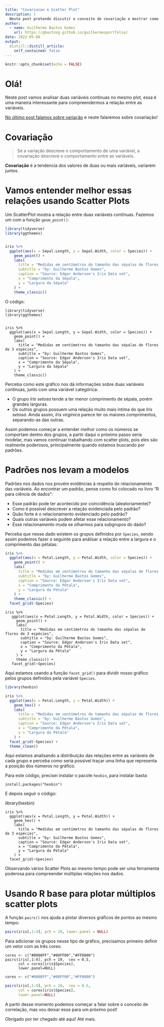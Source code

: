 ```yaml
---
title: "Covariacao e Scatter Plot"
description: |
  Neste post pretendo discutir o conceito de covariação e mostrar como fazer um scatter plot para visualizar a relação entre duas variáveis.
author:
  - name: Guilherme Bastos Gomes
    url: https://gbastosg.github.io/guilhermesportfolio/
date: 2022-05-08
output:
  distill::distill_article:
    self_contained: false
---
```



```r
knitr::opts_chunk$set(echo = FALSE)
```

# Olá!

Neste post vamos analisar duas variáveis continuas no mesmo plot, essa é uma maneira interessante para compreendermos a relação entre as variáveis.

[No último post falamos sobre variação](https://gbastosg.github.io/guilhermesportfolio/posts/2022-05-07-analise-exploratoria-dos-dados-boxplots/) e neste falaremos sobre covariação!

# Covariação

> Se a variação descreve o comportamento de uma variável, a covariação descreve  o comportamento *entre* as variáveis.

**Covariação** é a tendencia dos valores de duas ou mais variáveis, variarem juntos.

# Vamos entender melhor essas relações usando Scatter Plots

Um ScatterPlot mostra a relação entre duas variáveis contínuas. Fazemos um com a função `geom_point()`:

```r

library(tidyverse)
library(ggthemes)


iris %>% 
  ggplot(aes(x = Sepal.Length, y = Sepal.Width, color = Species)) +  
    geom_point() + 
    labs( 
      title = "Medidas em centímetros do tamanho das sépalas de flores de 3 espécies",
      subtitle = "by: Guilherme Bastos Gomes", 
      caption = "Source: Edgar Anderson's Iris Data set", 
      x = "Comprimento da Sépala",
      y = "Largura da Sépala" 
    ) +
    theme_classic()
```
O código:

```
library(tidyverse)
library(ggthemes)


iris %>% 
  ggplot(aes(x = Sepal.Length, y = Sepal.Width, color = Species)) +  
    geom_point() + 
    labs( 
      title = "Medidas em centímetros do tamanho das sépalas de flores de 3 espécies",
      subtitle = "by: Guilherme Bastos Gomes", 
      caption = "Source: Edgar Anderson's Iris Data set", 
      x = "Comprimento da Sépala",
      y = "Largura da Sépala" 
    ) +
    theme_classic()
```

Perceba como este gráfico nos dá informações sobre duas variáveis contínuas, junto com uma variável categórica:

* O grupo *Iris setosa* tende a ter menor comprimento de sépala, porém grandes larguras.
* Os outros grupos possuem uma relação muito mais intíma do que *Iris setosa*. Ainda assim, *Iris virginica* parece ter os maiores comprimentos, separando-as das outras.

Assim podemos começar a entender melhor como os números se comportam dentro dos grupos, a partir daqui o próximo passo seria modelar, mas vamos continuar trabalhando com scatter plots, pois eles são realmente poderosos, principalmente quando estamos buscando por padrões.

# Padrões nos levam a modelos

Padrões nos dados nos provém evidências à respeito do relacionamento das variáveis. Ao encontrar um padrão, pense como foi colocado no livro "R para ciência de dados":

* Esse padrão pode ter acontecido por coincidência (aleatoriamente)?
* Como é possível descrever a relação evidenciada pelo padrão?
* Quão forte é o relacionamento evidenciado pelo padrão?
* Quais outras variáveis podem afetar esse relacionamento?
* Esse relacionamento muda se olharmos para subgrupos do dado?

Perceba que nesse dado existem os grupos definidos por `Species`, sendo assim podemos fazer o seguinte para análisar a relação entre a largura e o comprimento das pétalas:

```r

iris %>% 
  ggplot(aes(x = Petal.Length, y = Petal.Width, color = Species)) +  
    geom_point() + 
    labs( 
      title = "Medidas em centímetros do tamanho das sépalas de flores de 3 espécies",
      subtitle = "by: Guilherme Bastos Gomes", 
      caption = "Source: Edgar Anderson's Iris Data set", 
      x = "Comprimento da Pétala",
      y = "Largura da Pétala" 
    ) +
    theme_classic() +
  facet_grid(~Species)
```

```
iris %>% 
   ggplot(aes(x = Petal.Length, y = Petal.Width, color = Species)) +  
     geom_point() + 
     labs( 
       title = "Medidas em centímetros do tamanho das sépalas de flores de 3 espécies",
       subtitle = "by: Guilherme Bastos Gomes", 
       caption = "Source: Edgar Anderson's Iris Data set", 
       x = "Comprimento da Pétala",
       y = "Largura da Pétala" 
     ) +
     theme_classic() +
   facet_grid(~Species)
```

Aqui estamos usando a função `facet_grid()` para dividir nosso gráfico pelos grupos definidos pela variável `Species`.

```r
library(hexbin)

iris %>% 
  ggplot(aes(x = Petal.Length, y = Petal.Width)) +  
    geom_hex() + 
    labs( 
      title = "Medidas em centímetros do tamanho das sépalas de flores de 3 espécies",
      subtitle = "by: Guilherme Bastos Gomes", 
      caption = "Source: Edgar Anderson's Iris Data set", 
      x = "Comprimento da Pétala",
      y = "Largura da Pétala" 
    ) +
  facet_grid(~Species) +
  theme_clean()
```

Aqui estamos analisando a distribuição das relações entre as variáveis de cada grupo e perceba como seria possível traçar uma linha que representa a posição dos números no gráfico.

Para este código, precisei instalar o pacote `hexbin`, para instalar basta:

```
install.packages("hexbin")
```

E depois seguir o código:

library(hexbin)

```
iris %>% 
  ggplot(aes(x = Petal.Length, y = Petal.Width)) +  
    geom_hex() + 
    labs( 
      title = "Medidas em centímetros do tamanho das sépalas de flores de 3 espécies",
      subtitle = "by: Guilherme Bastos Gomes", 
      caption = "Source: Edgar Anderson's Iris Data set", 
      x = "Comprimento da Pétala",
      y = "Largura da Pétala" 
    ) +
  facet_grid(~Species)
```

Observando vários Scatter Plots ao mesmo tempo pode ser uma ferramenta poderosa para compreender múltiplas relações nos dados.

# Usando R base para plotar múltiplos scatter plots

A função `pairs()` nos ajuda a plotar diversos gráficos de pontos ao mesmo tempo:

```r

pairs(iris[,1:4], pch = 19, lower.panel = NULL)

```

Para adicionar os grupos nesse tipo de gráfico, precisamos primeiro definir um vetor com as três cores:

```
cores <- c("#0000FF","#00FF00","#FF0000")
pairs(iris[,1:4], pch = 19,  cex = 0.5,
      col = cores[iris$Species],
      lower.panel=NULL)
```

```r
cores <- c("#0000FF","#00FF00","#FF0000")

pairs(iris[,1:4], pch = 19,  cex = 0.5,
      col = cores[iris$Species],
      lower.panel=NULL)

```
A partir desse momento podemos começar a falar sobre o conceito de correlação, mas vou deixar esse para um próximo post!

Obrigado por ter chegado até aqui! Até mais.

